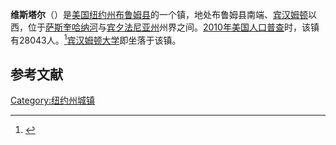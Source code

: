 {{Infobox settlement
<!--See Template:Infobox settlement for additional fields that may be available-->
<!--See the Table at Infobox settlement for all fields and descriptions of usage-->
<!-- Basic info  ---------------->
| name                   = 维斯塔尔
| nickname               =
| settlement_type        = 镇
| total_type             = <!-- to set a non-standard label for total area and population rows -->
| motto                  =
<!-- images and maps  ----------->
| image_skyline          =
| image_caption          =
| image_flag             =
| image_seal             = <!-- 檔案不存在 Vestal New York Seal.png ，可從英文維基百科取得 -->
| image_shield           =
| image_map              =
| map_caption            =
| pushpin_map            = New York <!-- the name of a location map as per http://en.wikipedia.org/wiki/Template:Location_map -->
| pushpin_label          = 维斯塔尔
| pushpin_label_position = <!-- the position of the pushpin label: left, right, top, bottom, none -->
| pushpin_map_caption    = 
<!-- Location ------------------>
| coordinates_region     = US-NY
|subdivision_type         = [[国家|国家]]
|subdivision_name         = [[美国|美国]]
|subdivision_type1        = [[美国行政区划|州]]
|subdivision_name1        = [[纽约州|纽约州]]
|subdivision_type2        = [[纽约州行政区划|县]]
|subdivision_name2        = [[布鲁姆县_(纽约州)|布鲁姆县]]
<!-- Politics ----------------->
| established_title        = 建镇
| established_date         = 1823
<!-- Area    --------------------->
| area_magnitude           =
| unit_pref                = Imperial
| area_footnotes           =
| area_total_km2           = 136.2
| area_land_km2            = 134.0
| area_water_km2           = 2.2
| area_total_sq_mi         = 
| area_land_sq_mi          = 
| area_water_sq_mi         = 
| area_water_percent       = 1.62
<!-- Elevation -------------------------->
| elevation_footnotes      = <!--for references: use <ref> tags-->
| elevation_m              = 308
| elevation_ft             = 1010
<!-- Population   ----------------------->
| population_as_of         = [[2010年美国人口普查|2010]]
| population_footnotes     =
| population_note          =
| population_total         = 28043
| population_est           =
| pop_est_as_of            =
| population_density_km2   = 209.3
| population_density_sq_mi =
<!-- General information  --------------->
| timezone1                = [[美国东部时间|EST]]
| utc_offset1              = -5
| timezone1_DST            = EDT
| utc_offset1_DST          = -4
| latd = 42 |latm = 05 |lats = 04 |latNS = N
| longd = 76 |longm = 03 |longs = 12 |longEW = W
| coordinates_display = title
<!-- Area/postal codes & others -------->
| postal_code_type         = [[美国邮政编码|邮政编码]]
| postal_code              = 13850-13851
| area_code                = [[美国电话区号607|607]]
| website                  = {{URL|www.vestalny.com}}
| footnotes                =
}}
'''维斯塔尔'''（{{lang-en|Vestal}}）是[[美国|美国]][[纽约州|纽约州]][[布鲁姆县_(纽约州)|布鲁姆县]]的一个镇，地处布鲁姆县南端、[[宾汉姆顿|宾汉姆顿]]以西，位于[[萨斯奎哈纳河|萨斯奎哈纳河]]与[[宾夕法尼亚州|宾夕法尼亚州]]州界之间。[[2010年美国人口普查|2010年美国人口普查]]时，该镇有28043人。<ref name>{{cite web|url=http://factfinder2.census.gov|publisher=[[United_States_Census_Bureau|United States Census Bureau]]|title=American FactFinder|accessdate=2020-09-16|archive-date=2013-09-11|archive-url=https://web.archive.org/web/20130911234518/http://factfinder2.census.gov/|dead-url=no}}</ref>[[宾汉姆顿大学|宾汉姆顿大学]]即坐落于该镇。

== 参考文献 ==
{{reflist}}

{{NY-stub}}
[[Category:纽约州城镇|Category:纽约州城镇]]
